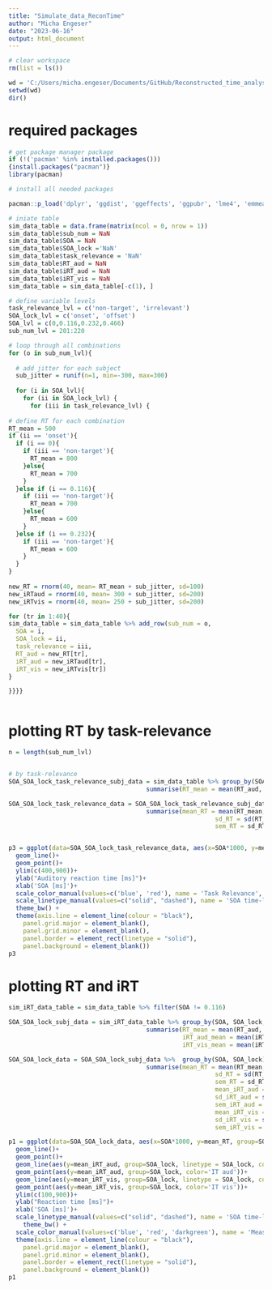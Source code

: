 ```yaml
---
title: "Simulate_data_ReconTime"
author: "Micha Engeser"
date: "2023-06-16"
output: html_document
---
```



```r
# clear workspace
rm(list = ls())

wd = 'C:/Users/micha.engeser/Documents/GitHub/Reconstructed_time_analysis'
setwd(wd)
dir()
```

# required packages

```r

# get package manager package
if (!('pacman' %in% installed.packages()))
{install.packages("pacman")}
library(pacman)

# install all needed packages 

pacman::p_load('dplyr', 'ggdist', 'ggeffects', 'ggpubr', 'lme4', 'emmeans', 'rstatix', 'car', 'rsq', 'sjPlot', 'brms')

```

```r
# iniate table
sim_data_table = data.frame(matrix(ncol = 0, nrow = 1))
sim_data_table$sub_num = NaN
sim_data_table$SOA = NaN
sim_data_table$SOA_lock ='NaN'
sim_data_table$task_relevance = 'NaN'
sim_data_table$RT_aud = NaN
sim_data_table$iRT_aud = NaN
sim_data_table$iRT_vis = NaN
sim_data_table = sim_data_table[-c(1), ]

# define variable levels 
task_relevance_lvl = c('non-target', 'irrelevant')
SOA_lock_lvl = c('onset', 'offset')
SOA_lvl = c(0,0.116,0.232,0.466)
sub_num_lvl = 201:220

# loop through all combinations
for (o in sub_num_lvl){
  
  # add jitter for each subject
  sub_jitter = runif(n=1, min=-300, max=300)
  
  for (i in SOA_lvl){
    for (ii in SOA_lock_lvl) {
      for (iii in task_relevance_lvl) {
        
# define RT for each combination        
RT_mean = 500        
if (ii == 'onset'){       
  if (i == 0){
    if (iii == 'non-target'){
      RT_mean = 800
    }else{
      RT_mean = 700
    }
  }else if (i == 0.116){
    if (iii == 'non-target'){
      RT_mean = 700
    }else{
      RT_mean = 600
    }
  }else if (i == 0.232){
    if (iii == 'non-target'){
      RT_mean = 600
    }
  }
}
       
new_RT = rnorm(40, mean= RT_mean + sub_jitter, sd=100)
new_iRTaud = rnorm(40, mean= 300 + sub_jitter, sd=200)
new_iRTvis = rnorm(40, mean= 250 + sub_jitter, sd=200) 

for (tr in 1:40){
sim_data_table = sim_data_table %>% add_row(sub_num = o,
  SOA = i,
  SOA_lock = ii,
  task_relevance = iii,
  RT_aud = new_RT[tr],
  iRT_aud = new_iRTaud[tr],
  iRT_vis = new_iRTvis[tr])
}        

}}}}



```

# plotting RT by task-relevance

```R
n = length(sub_num_lvl)


# by task-relevance
SOA_SOA_lock_task_relevance_subj_data = sim_data_table %>% group_by(SOA, SOA_lock, task_relevance, sub_num) %>%
                                      summarise(RT_mean = mean(RT_aud, na.rm = TRUE))

SOA_SOA_lock_task_relevance_data = SOA_SOA_lock_task_relevance_subj_data %>%  group_by(SOA, SOA_lock, task_relevance) %>%
                                      summarise(mean_RT = mean(RT_mean, na.rm = TRUE),
                                                         sd_RT = sd(RT_mean, na.rm = TRUE),
                                                         sem_RT = sd_RT / sqrt(n))


p3 = ggplot(data=SOA_SOA_lock_task_relevance_data, aes(x=SOA*1000, y=mean_RT, group=interaction(task_relevance, SOA_lock), color=task_relevance, linetype = SOA_lock)) +
  geom_line()+
  geom_point()+
  ylim(c(400,900))+
  ylab("Auditory reaction time [ms]")+
  xlab('SOA [ms]')+
  scale_color_manual(values=c('blue', 'red'), name = 'Task Relevance', labels=c('task-relevant non-target', 'irrelevant'), breaks=c('non-target', 'irrelevant'))+
  scale_linetype_manual(values=c("solid", "dashed"), name = 'SOA time-locked to', breaks=c('onset', 'offset'))+
  theme_bw() +
  theme(axis.line = element_line(colour = "black"),
    panel.grid.major = element_blank(),
    panel.grid.minor = element_blank(),
    panel.border = element_rect(linetype = "solid"),
    panel.background = element_blank()) 
p3


```

# plotting RT and iRT

```R

sim_iRT_data_table = sim_data_table %>% filter(SOA != 0.116)

SOA_SOA_lock_subj_data = sim_iRT_data_table %>% group_by(SOA, SOA_lock, sub_num) %>%
                                      summarise(RT_mean = mean(RT_aud, na.rm = TRUE),
                                                iRT_aud_mean = mean(iRT_aud, na.rm = TRUE),
                                                iRT_vis_mean = mean(iRT_vis, na.rm = TRUE))

SOA_SOA_lock_data = SOA_SOA_lock_subj_data %>%  group_by(SOA, SOA_lock) %>%
                                      summarise(mean_RT = mean(RT_mean, na.rm = TRUE),
                                                         sd_RT = sd(RT_mean, na.rm = TRUE),
                                                         sem_RT = sd_RT/sqrt(n),
                                                         mean_iRT_aud = mean(iRT_aud_mean, na.rm = TRUE),
                                                         sd_iRT_aud = sd(iRT_aud_mean, na.rm = TRUE),
                                                         sem_iRT_aud = sd_iRT_aud/sqrt(n),
                                                         mean_iRT_vis = mean(iRT_vis_mean, na.rm = TRUE),
                                                         sd_iRT_vis = sd(iRT_vis_mean, na.rm = TRUE),
                                                         sem_iRT_vis = sd_iRT_vis/sqrt(n))

p1 = ggplot(data=SOA_SOA_lock_data, aes(x=SOA*1000, y=mean_RT, group=SOA_lock, linetype = SOA_lock, color='objective RT')) +
  geom_line()+
  geom_point()+
  geom_line(aes(y=mean_iRT_aud, group=SOA_lock, linetype = SOA_lock, color='IT aud'))+
  geom_point(aes(y=mean_iRT_aud, group=SOA_lock, color='IT aud'))+
  geom_line(aes(y=mean_iRT_vis, group=SOA_lock, linetype = SOA_lock, color='IT vis'))+
  geom_point(aes(y=mean_iRT_vis, group=SOA_lock, color='IT vis'))+
  ylim(c(100,900))+
  ylab("Reaction time [ms]")+
  xlab('SOA [ms]')+
  scale_linetype_manual(values=c("solid", "dashed"), name = 'SOA time-locked to', breaks=c('onset', 'offset'))+
    theme_bw() +
  scale_color_manual(values=c('blue', 'red', 'darkgreen'), name = 'Measure', breaks=c('objective RT', 'IT aud', 'IT vis'))+
  theme(axis.line = element_line(colour = "black"),
    panel.grid.major = element_blank(),
    panel.grid.minor = element_blank(),
    panel.border = element_rect(linetype = "solid"),
    panel.background = element_blank()) 
p1


```
